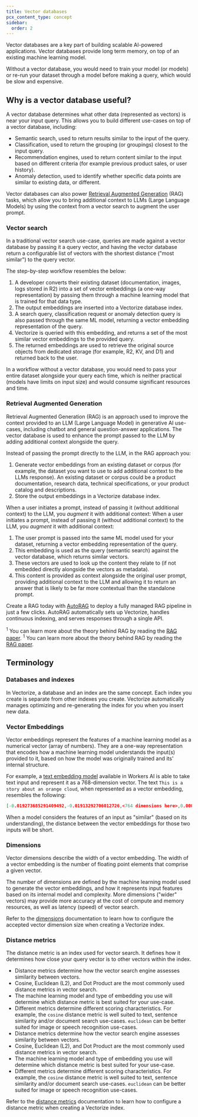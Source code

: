 ```yaml
---
title: Vector databases
pcx_content_type: concept
sidebar:
  order: 2
---
```


Vector databases are a key part of building scalable AI-powered applications. Vector databases provide long term memory, on top of an existing machine learning model.

Without a vector database, you would need to train your model (or models) or re-run your dataset through a model before making a query, which would be slow and expensive.

## Why is a vector database useful?

A vector database determines what other data (represented as vectors) is near your input query. This allows you to build different use-cases on top of a vector database, including:

- Semantic search, used to return results similar to the input of the query.
- Classification, used to return the grouping (or groupings) closest to the input query.
- Recommendation engines, used to return content similar to the input based on different criteria (for example previous product sales, or user history).
- Anomaly detection, used to identify whether specific data points are similar to existing data, or different.

Vector databases can also power [Retrieval Augmented Generation](https://arxiv.org/abs/2005.11401) (RAG) tasks, which allow you to bring additional context to LLMs (Large Language Models) by using the context from a vector search to augment the user prompt.

### Vector search

In a traditional vector search use-case, queries are made against a vector database by passing it a query vector, and having the vector database return a configurable list of vectors with the shortest distance ("most similar") to the query vector.

The step-by-step workflow resembles the below:

1. A developer converts their existing dataset (documentation, images, logs stored in R2) into a set of vector embeddings (a one-way representation) by passing them through a machine learning model that is trained for that data type.
2. The output embeddings are inserted into a Vectorize database index.
3. A search query, classification request or anomaly detection query is also passed through the same ML model, returning a vector embedding representation of the query.
4. Vectorize is queried with this embedding, and returns a set of the most similar vector embeddings to the provided query.
5. The returned embeddings are used to retrieve the original source objects from dedicated storage (for example, R2, KV, and D1) and returned back to the user.

In a workflow without a vector database, you would need to pass your entire dataset alongside your query each time, which is neither practical (models have limits on input size) and would consume significant resources and time.

### Retrieval Augmented Generation

Retrieval Augmented Generation (RAG) is an approach used to improve the context provided to an LLM (Large Language Model) in generative AI use-cases, including chatbot and general question-answer applications. The vector database is used to enhance the prompt passed to the LLM by adding additional context alongside the query.

Instead of passing the prompt directly to the LLM, in the RAG approach you:

1. Generate vector embeddings from an existing dataset or corpus (for example, the dataset you want to use to add additional context to the LLMs response). An existing dataset or corpus could be a product documentation, research data, technical specifications, or your product catalog and descriptions.
2. Store the output embeddings in a Vectorize database index.

When a user initiates a prompt, instead of passing it (without additional context) to the LLM, you _augment_ it with additional context:
When a user initiates a prompt, instead of passing it (without additional context) to the LLM, you _augment_ it with additional context:

1. The user prompt is passed into the same ML model used for your dataset, returning a vector embedding representation of the query.
2. This embedding is used as the query (semantic search) against the vector database, which returns similar vectors.
3. These vectors are used to look up the content they relate to (if not embedded directly alongside the vectors as metadata).
4. This content is provided as context alongside the original user prompt, providing additional context to the LLM and allowing it to return an answer that is likely to be far more contextual than the standalone prompt.

Create a RAG today with [AutoRAG](/autorag) to deploy a fully managed RAG pipeline in just a few clicks. AutoRAG automatically sets up Vectorize, handles continuous indexing, and serves responses through a single API.

<sup>1</sup> You can learn more about the theory behind RAG by reading the [RAG
paper](https://arxiv.org/abs/2005.11401).
<sup>1</sup> You can learn more about the theory behind RAG by reading the [RAG
paper](https://arxiv.org/abs/2005.11401).

## Terminology

### Databases and indexes

In Vectorize, a database and an index are the same concept. Each index you create is separate from other indexes you create. Vectorize automatically manages optimizing and re-generating the index for you when you insert new data.

### Vector Embeddings

Vector embeddings represent the features of a machine learning model as a numerical vector (array of numbers). They are a one-way representation that encodes how a machine learning model understands the input(s) provided to it, based on how the model was originally trained and its' internal structure.

For example, a [text embedding model](/workers-ai/models/#text-embeddings) available in Workers AI is able to take text input and represent it as a 768-dimension vector. The text `This is a story about an orange cloud`, when represented as a vector embedding, resembles the following:

```json
[-0.019273685291409492,-0.01913292706012726,<764 dimensions here>,0.0007094172760844231,0.043409910053014755]
```

When a model considers the features of an input as "similar" (based on its understanding), the distance between the vector embeddings for those two inputs will be short.

### Dimensions

Vector dimensions describe the width of a vector embedding. The width of a vector embedding is the number of floating point elements that comprise a given vector.

The number of dimensions are defined by the machine learning model used to generate the vector embeddings, and how it represents input features based on its internal model and complexity. More dimensions ("wider" vectors) may provide more accuracy at the cost of compute and memory resources, as well as latency (speed) of vector search.

Refer to the [dimensions](/vectorize/best-practices/create-indexes/#dimensions) documentation to learn how to configure the accepted vector dimension size when creating a Vectorize index.

### Distance metrics

The distance metric is an index used for vector search. It defines how it determines how close your query vector is to other vectors within the index.

- Distance metrics determine how the vector search engine assesses similarity between vectors.
- Cosine, Euclidean (L2), and Dot Product are the most commonly used distance metrics in vector search.
- The machine learning model and type of embedding you use will determine which distance metric is best suited for your use-case.
- Different metrics determine different scoring characteristics. For example, the `cosine` distance metric is well suited to text, sentence similarity and/or document search use-cases. `euclidean` can be better suited for image or speech recognition use-cases.
- Distance metrics determine how the vector search engine assesses similarity between vectors.
- Cosine, Euclidean (L2), and Dot Product are the most commonly used distance metrics in vector search.
- The machine learning model and type of embedding you use will determine which distance metric is best suited for your use-case.
- Different metrics determine different scoring characteristics. For example, the `cosine` distance metric is well suited to text, sentence similarity and/or document search use-cases. `euclidean` can be better suited for image or speech recognition use-cases.

Refer to the [distance metrics](/vectorize/best-practices/create-indexes/#distance-metrics) documentation to learn how to configure a distance metric when creating a Vectorize index.
